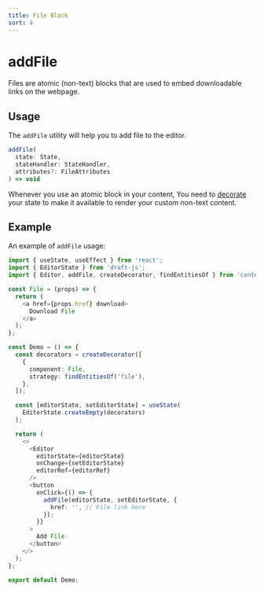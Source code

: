 ```yaml
---
title: File Block
sort: 4
---
```


# addFile

Files are atomic (non-text) blocks that are used to embed downloadable links on the webpage.

## Usage

The `addFile` utility will help you to add file to the editor.

```ts
addFile(
  state: State,
  stateHandler: StateHandler,
  attributes?: FileAttributes
) => void
```

Whenever you use an atomic block in your content, You need to [decorate](/docs/decorators/overview)
your state to make it available to render your custom non-text content.

## Example

An example of `addFile` usage:

```ts
import { useState, useEffect } from 'react';
import { EditorState } from 'draft-js';
import { Editor, addFile, createDecorator, findEntitiesOf } from 'contenido';

const File = (props) => {
  return (
    <a href={props.href} download>
      Download File
    </a>
  );
};

const Demo = () => {
  const decorators = createDecorator([
    {
      component: File,
      strategy: findEntitiesOf('file'),
    },
  ]);

  const [editorState, setEditorState] = useState(
    EditorState.createEmpty(decorators)
  );

  return (
    <>
      <Editor
        editorState={editorState}
        onChange={setEditorState}
        editorRef={editorRef}
      />
      <button
        onClick={() => {
          addFile(editorState, setEditorState, {
            href: '', // File link here
          });
        }}
      >
        Add File
      </button>
    </>
  );
};

export default Demo;
```

